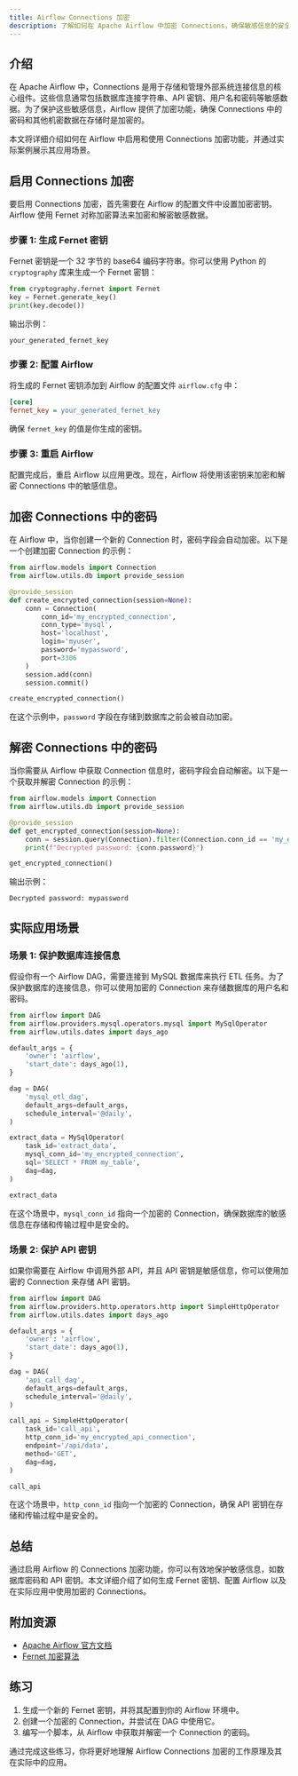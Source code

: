 ```yaml
---
title: Airflow Connections 加密
description: 了解如何在 Apache Airflow 中加密 Connections，确保敏感信息的安全性。
---
```


## 介绍

在 Apache Airflow 中，Connections 是用于存储和管理外部系统连接信息的核心组件。这些信息通常包括数据库连接字符串、API 密钥、用户名和密码等敏感数据。为了保护这些敏感信息，Airflow 提供了加密功能，确保 Connections 中的密码和其他机密数据在存储时是加密的。

本文将详细介绍如何在 Airflow 中启用和使用 Connections 加密功能，并通过实际案例展示其应用场景。

## 启用 Connections 加密

要启用 Connections 加密，首先需要在 Airflow 的配置文件中设置加密密钥。Airflow 使用 Fernet 对称加密算法来加密和解密敏感数据。

### 步骤 1: 生成 Fernet 密钥

Fernet 密钥是一个 32 字节的 base64 编码字符串。你可以使用 Python 的 `cryptography` 库来生成一个 Fernet 密钥：

```python
from cryptography.fernet import Fernet
key = Fernet.generate_key()
print(key.decode())
```

输出示例：
```
your_generated_fernet_key
```

### 步骤 2: 配置 Airflow

将生成的 Fernet 密钥添加到 Airflow 的配置文件 `airflow.cfg` 中：

```ini
[core]
fernet_key = your_generated_fernet_key
```

确保 `fernet_key` 的值是你生成的密钥。

### 步骤 3: 重启 Airflow

配置完成后，重启 Airflow 以应用更改。现在，Airflow 将使用该密钥来加密和解密 Connections 中的敏感信息。

## 加密 Connections 中的密码

在 Airflow 中，当你创建一个新的 Connection 时，密码字段会自动加密。以下是一个创建加密 Connection 的示例：

```python
from airflow.models import Connection
from airflow.utils.db import provide_session

@provide_session
def create_encrypted_connection(session=None):
    conn = Connection(
        conn_id='my_encrypted_connection',
        conn_type='mysql',
        host='localhost',
        login='myuser',
        password='mypassword',
        port=3306
    )
    session.add(conn)
    session.commit()

create_encrypted_connection()
```

在这个示例中，`password` 字段在存储到数据库之前会被自动加密。

## 解密 Connections 中的密码

当你需要从 Airflow 中获取 Connection 信息时，密码字段会自动解密。以下是一个获取并解密 Connection 的示例：

```python
from airflow.models import Connection
from airflow.utils.db import provide_session

@provide_session
def get_encrypted_connection(session=None):
    conn = session.query(Connection).filter(Connection.conn_id == 'my_encrypted_connection').first()
    print(f"Decrypted password: {conn.password}")

get_encrypted_connection()
```

输出示例：
```
Decrypted password: mypassword
```

## 实际应用场景

### 场景 1: 保护数据库连接信息

假设你有一个 Airflow DAG，需要连接到 MySQL 数据库来执行 ETL 任务。为了保护数据库的连接信息，你可以使用加密的 Connection 来存储数据库的用户名和密码。

```python
from airflow import DAG
from airflow.providers.mysql.operators.mysql import MySqlOperator
from airflow.utils.dates import days_ago

default_args = {
    'owner': 'airflow',
    'start_date': days_ago(1),
}

dag = DAG(
    'mysql_etl_dag',
    default_args=default_args,
    schedule_interval='@daily',
)

extract_data = MySqlOperator(
    task_id='extract_data',
    mysql_conn_id='my_encrypted_connection',
    sql='SELECT * FROM my_table',
    dag=dag,
)

extract_data
```

在这个场景中，`mysql_conn_id` 指向一个加密的 Connection，确保数据库的敏感信息在存储和传输过程中是安全的。

### 场景 2: 保护 API 密钥

如果你需要在 Airflow 中调用外部 API，并且 API 密钥是敏感信息，你可以使用加密的 Connection 来存储 API 密钥。

```python
from airflow import DAG
from airflow.providers.http.operators.http import SimpleHttpOperator
from airflow.utils.dates import days_ago

default_args = {
    'owner': 'airflow',
    'start_date': days_ago(1),
}

dag = DAG(
    'api_call_dag',
    default_args=default_args,
    schedule_interval='@daily',
)

call_api = SimpleHttpOperator(
    task_id='call_api',
    http_conn_id='my_encrypted_api_connection',
    endpoint='/api/data',
    method='GET',
    dag=dag,
)

call_api
```

在这个场景中，`http_conn_id` 指向一个加密的 Connection，确保 API 密钥在存储和传输过程中是安全的。

## 总结

通过启用 Airflow 的 Connections 加密功能，你可以有效地保护敏感信息，如数据库密码和 API 密钥。本文详细介绍了如何生成 Fernet 密钥、配置 Airflow 以及在实际应用中使用加密的 Connections。

## 附加资源

- [Apache Airflow 官方文档](https://airflow.apache.org/docs/)
- [Fernet 加密算法](https://cryptography.io/en/latest/fernet/)

## 练习

1. 生成一个新的 Fernet 密钥，并将其配置到你的 Airflow 环境中。
2. 创建一个加密的 Connection，并尝试在 DAG 中使用它。
3. 编写一个脚本，从 Airflow 中获取并解密一个 Connection 的密码。

通过完成这些练习，你将更好地理解 Airflow Connections 加密的工作原理及其在实际中的应用。